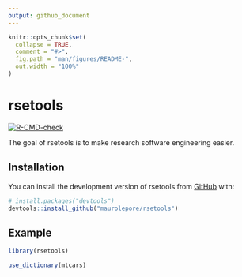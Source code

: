 ```yaml
---
output: github_document
---
```


<!-- README.md is generated from README.Rmd. Please edit that file -->

```r
knitr::opts_chunk$set(
  collapse = TRUE,
  comment = "#>",
  fig.path = "man/figures/README-",
  out.width = "100%"
)
```

# rsetools

<!-- badges: start -->
[![R-CMD-check](https://github.com/maurolepore/rsetools/actions/workflows/R-CMD-check.yaml/badge.svg)](https://github.com/maurolepore/rsetools/actions/workflows/R-CMD-check.yaml)
<!-- badges: end -->

The goal of rsetools is to make research software engineering easier.

## Installation

You can install the development version of rsetools from [GitHub](https://github.com/) with:

``` r
# install.packages("devtools")
devtools::install_github("maurolepore/rsetools")
```

## Example

```r
library(rsetools)

use_dictionary(mtcars)
```
